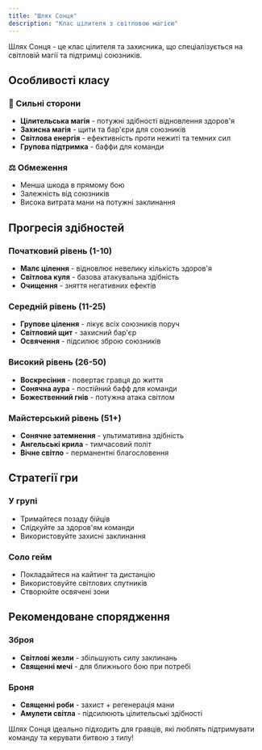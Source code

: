 ```yaml
---
title: "Шлях Сонця"
description: "Клас цілителя з світловою магією"
---
```


Шлях Сонця - це клас цілителя та захисника, що спеціалізується на світловій магії та підтримці союзників.

## Особливості класу

### 🌟 Сильні сторони
- **Цілительська магія** - потужні здібності відновлення здоров'я
- **Захисна магія** - щити та бар'єри для союзників
- **Світлова енергія** - ефективність проти нежиті та темних сил
- **Групова підтримка** - баффи для команди

### ⚖️ Обмеження
- Менша шкода в прямому бою
- Залежність від союзників
- Висока витрата мани на потужні заклинання

## Прогресія здібностей

### Початковий рівень (1-10)
- **Малє цілення** - відновлює невелику кількість здоров'я
- **Світлова куля** - базова атакувальна здібність
- **Очищення** - зняття негативних ефектів

### Середній рівень (11-25)
- **Групове цілення** - лікує всіх союзників поруч
- **Світловий щит** - захисний бар'єр
- **Освячення** - підсилює зброю союзників

### Високий рівень (26-50)
- **Воскресіння** - повертає гравця до життя
- **Сонячна аура** - постійний бафф для команди
- **Божественний гнів** - потужна атака світлом

### Майстерський рівень (51+)
- **Сонячне затемнення** - ультимативна здібність
- **Ангельські крила** - тимчасовий політ
- **Вічне світло** - перманентні благословення

## Стратегії гри

### У групі
- Тримайтеся позаду бійців
- Слідкуйте за здоров'ям команди
- Використовуйте захисні заклинання

### Соло гейм
- Покладайтеся на кайтинг та дистанцію
- Використовуйте світлових спутників
- Створюйте освячені зони

## Рекомендоване спорядження

### Зброя
- **Світлові жезли** - збільшують силу заклинань
- **Священні мечі** - для ближнього бою при потребі

### Броня
- **Священні роби** - захист + регенерація мани
- **Амулети світла** - підсилюють цілительські здібності

Шлях Сонця ідеально підходить для гравців, які люблять підтримувати команду та керувати битвою з тилу!